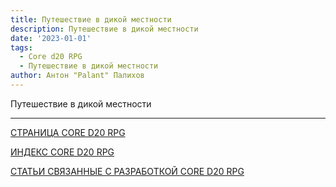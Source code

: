 ```yaml
---
title: Путешествие в дикой местности
description: Путешествие в дикой местности
date: '2023-01-01'
tags:
  - Core d20 RPG
  - Путешествие в дикой местности
author: Антон "Palant" Палихов
---
```


Путешествие в дикой местности

---

[СТРАНИЦА CORE D20 RPG](/cored20rpg/)

[ИНДЕКС CORE D20 RPG](/cored20rpg/1)

[СТАТЬИ СВЯЗАННЫЕ С РАЗРАБОТКОЙ CORE D20 RPG](/core-d20/1)
